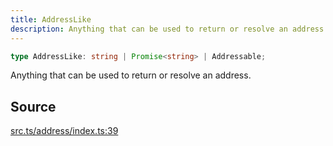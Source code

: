 ```yaml
---
title: AddressLike
description: Anything that can be used to return or resolve an address....
---
```


```ts
type AddressLike: string | Promise<string> | Addressable;
```

Anything that can be used to return or resolve an address.

## Source

[src.ts/address/index.ts:39](https://github.com/dominant-strategies/quais-6.js/blob/3f482dd134064d41657ff7dc9ba8162f741c9c83/src.ts/address/index.ts#L39)
